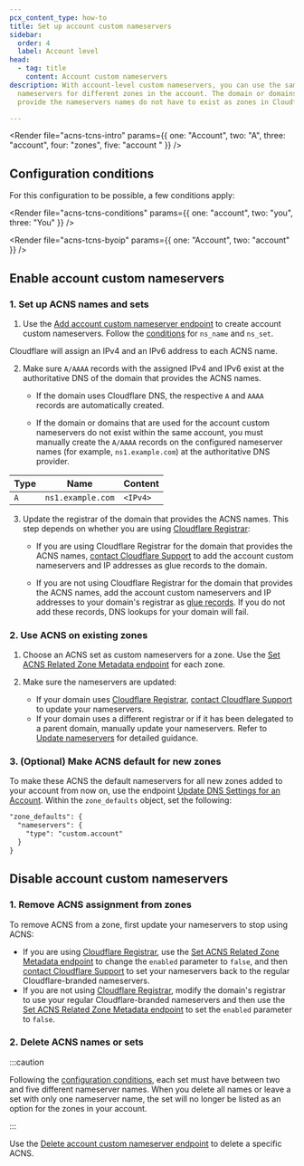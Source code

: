 ```yaml
---
pcx_content_type: how-to
title: Set up account custom nameservers
sidebar:
  order: 4
  label: Account level
head:
  - tag: title
    content: Account custom nameservers
description: With account-level custom nameservers, you can use the same custom
  nameservers for different zones in the account. The domain or domains that
  provide the nameservers names do not have to exist as zones in Cloudflare.

---
```



<Render file="acns-tcns-intro" params={{ one: "Account", two: "A", three: "account", four: "zones", five: "account " }} />

## Configuration conditions

For this configuration to be possible, a few conditions apply:

<Render file="acns-tcns-conditions" params={{ one: "account", two: "you", three: "You" }} />

<Render file="acns-tcns-byoip" params={{ one: "Account", two: "account" }} />

## Enable account custom nameservers

### 1. Set up ACNS names and sets

1. Use the [Add account custom nameserver endpoint](/api/operations/account-level-custom-nameservers-add-account-custom-nameserver) to create account custom nameservers. Follow the [conditions](#configuration-conditions) for `ns_name` and `ns_set`.

<Render file="ns-set-omission-callout" />

Cloudflare will assign an IPv4 and an IPv6 address to each ACNS name.

2. Make sure `A/AAAA` records with the assigned IPv4 and IPv6 exist at the authoritative DNS of the domain that provides the ACNS names.

   * If the domain uses Cloudflare DNS, the respective `A` and `AAAA` records are automatically created.

   * If the domain or domains that are used for the account custom nameservers do not exist within the same account, you must manually create the `A/AAAA` records on the configured nameserver names (for example, `ns1.example.com`) at the authoritative DNS provider.

  <Example>

  | Type | Name              | Content  |
  | ---- | ----------------- | -------- |
  | `A`  | `ns1.example.com` | `<IPv4>` |

  </Example>

3. Update the registrar of the domain that provides the ACNS names. This step depends on whether you are using [Cloudflare Registrar](/registrar/):

   * If you are using Cloudflare Registrar for the domain that provides the ACNS names, [contact Cloudflare Support](/support/contacting-cloudflare-support/) to add the account custom nameservers and IP addresses as glue records to the domain.

   * If you are not using Cloudflare Registrar for the domain that provides the ACNS names, add the account custom nameservers and IP addresses to your domain's registrar as [glue records](https://www.rfc-editor.org/rfc/rfc1912.html#section-2.3). If you do not add these records, DNS lookups for your domain will fail.

### 2. Use ACNS on existing zones

1. Choose an ACNS set as custom nameservers for a zone. Use the [Set ACNS Related Zone Metadata endpoint](/api/operations/account-level-custom-nameservers-usage-for-a-zone-set-account-custom-nameserver-related-zone-metadata) for each zone.

2. Make sure the nameservers are updated:

   * If your domain uses [Cloudflare Registrar](/registrar/), [contact Cloudflare Support](/support/contacting-cloudflare-support/) to update your nameservers.
   * If your domain uses a different registrar or if it has been delegated to a parent domain, manually update your nameservers. Refer to [Update nameservers](/dns/nameservers/update-nameservers/) for detailed guidance.

### 3. (Optional) Make ACNS default for new zones

To make these ACNS the default nameservers for all new zones added to your account from now on, use the endpoint [Update DNS Settings for an Account](/api/operations/dns-settings-for-an-account-update-dns-settings). Within the `zone_defaults` object, set the following:

```txt
"zone_defaults": {
  "nameservers": {
    "type": "custom.account"
  }
}
```

## Disable account custom nameservers

### 1. Remove ACNS assignment from zones

To remove ACNS from a zone, first update your nameservers to stop using ACNS:

* If you are using [Cloudflare Registrar](/registrar/), use the [Set ACNS Related Zone Metadata endpoint](/api/operations/account-level-custom-nameservers-usage-for-a-zone-set-account-custom-nameserver-related-zone-metadata) to change the `enabled` parameter to `false`, and then [contact Cloudflare Support](/support/contacting-cloudflare-support/) to set your nameservers back to the regular Cloudflare-branded nameservers.
* If you are not using [Cloudflare Registrar](/registrar/), modify the domain's registrar to use your regular Cloudflare-branded nameservers and then use the [Set ACNS Related Zone Metadata endpoint](/api/operations/account-level-custom-nameservers-usage-for-a-zone-set-account-custom-nameserver-related-zone-metadata) to set the `enabled` parameter to `false`.

### 2. Delete ACNS names or sets

:::caution

Following the [configuration conditions](#configuration-conditions), each set must have between two and five different nameserver names. When you delete all names or leave a set with only one nameserver name, the set will no longer be listed as an option for the zones in your account.

:::

Use the [Delete account custom nameserver endpoint](/api/operations/account-level-custom-nameservers-delete-account-custom-nameserver) to delete a specific ACNS.
